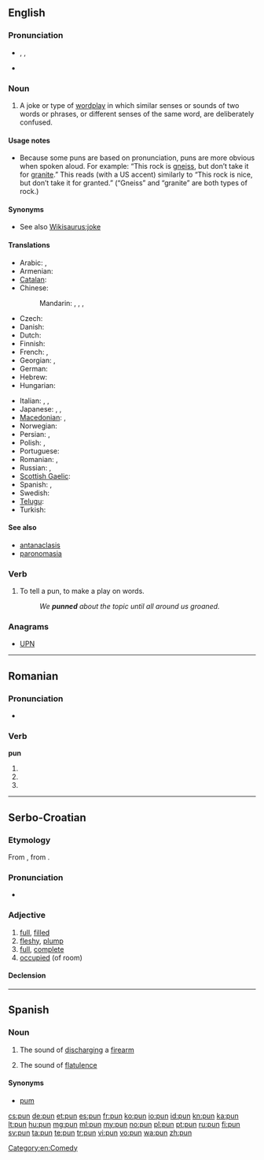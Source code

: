 ==English==
{{wikipedia}}

===Pronunciation===
* {{enPR|pŭn}}, {{IPA|/pʌn/}}, {{SAMPA|/pVn/}}
* {{rhymes|ʌn}}

===Noun===
{{en-noun}}

# A joke or type of [[wordplay]] in which similar senses or sounds of two words or phrases, or different senses of the same word, are deliberately confused.

====Usage notes====
* Because some puns are based on pronunciation, puns are more obvious when spoken aloud.  For example: “This rock is [[gneiss]], but don’t take it for [[granite]].” This reads (with a US accent) similarly to “This rock is nice, but don’t take it for granted.” (“Gneiss” and “granite” are both types of rock.)

====Synonyms====
* See also [[Wikisaurus:joke]]

====Translations====
{{trans-top|joke or type of wordplay}}
* Arabic: {{t|ar|لعبة الكلمات|f|tr=la`bat al-kalamaat}},  {{t-|ar|جناس|m|tr=jinaas}}
* Armenian: {{t-|hy|բառախաղ|tr=baṙaxaġ}}
* [[Catalan]]: {{t|ca|joc de paraules|m}}
* Chinese:
*: Mandarin: {{t|cmn|雙關語|sc=Hani}},  {{t|cmn|双关语|tr=shuāngguānyǔ|sc=Hani}},  {{t|cmn|俏皮話|sc=Hani}},  {{t|cmn|俏皮话|tr=qiàopihuà|sc=Hani}}
* Czech: {{t-|cs|slovní hříčka|f}}
* Danish: {{t|da|ordspil|n}}
* Dutch: {{t-|nl|woordspeling|f}}
* Finnish: {{t-|fi|sanaleikki}}
* French: {{t+|fr|calembour|m}}, {{t+|fr|jeu de mots|m}}
* Georgian: {{t|ka|კალამბური|sc=Geor|xs=Georgian}}, {{t|ka|ზმა|sc=Geor|xs=Georgian}}
* German: {{t+|de|Wortspiel|n}}
* Hebrew: {{t|he|משחק מילים|tr=mis'hak meelim|sc=Hebr}}
* Hungarian: {{t|hu|szójáték}}
{{trans-mid}}
* Italian: {{t|it|gioco di parole|m}}, {{t|it|bisticcio|m}}, {{t|it|freddura|f}}
* Japanese: {{t-|ja|駄洒落|tr=[[ダジャレ]], [[だじゃれ]], [[dajare]]}},  {{t|ja|しゃれ|tr=share}},  {{t|ja|語呂合わせ|tr=ごろあわせ, goroawase}}
* [[Macedonian]]: {{t-|mk|каламбур|m|tr=kálambur}},  {{t|mk|игра на зборови|f|tr=ígra na zbórovi}}
* Norwegian: {{t|no|ordspill|n}}
* Persian: {{t|fa|تجنیس|tr=tajnis|xs=Persian}},  {{t-|fa|جناس|tr=jenâs|xs=Persian}}
* Polish: {{t|pl|gra słów|f}}, {{t|pl|kalambur|m}}
* Portuguese: {{t+|pt|trocadilho|m}}
* Romanian: {{t+|ro|calambur}}, {{t|ro|joc de cuvinte}}
* Russian: {{t+|ru|каламбур|m|tr=kalambúr}}, {{t|ru|игра слов|f|tr=igrá slov}}
* [[Scottish Gaelic]]: {{t-|gd|cainnt-chluich|f|xs=Scottish Gaelic}}
* Spanish: {{t|es|juego de palabras|m}},  {{t-|es|calambur}}
* Swedish: {{t|sv|ordvits|c}}
* [[Telugu]]: {{t|te|శ్లేష|tr=Slaesha}}
* Turkish: {{t|tr|kelime oyunu}}
{{trans-bottom}}

====See also====
* [[antanaclasis]]
* [[paronomasia]]

===Verb===
{{en-verb|puns|punning|punned}}

# To tell a pun, to make a play on words.
#: ''We '''punned''' about the topic until all around us groaned.''

===Anagrams===
* [[UPN#English|UPN]]

[[Category:en:Comedy]]

----

==Romanian==

===Pronunciation===
* {{IPA|[pun]|lang=ro}}

===Verb===
'''pun'''

# {{ro-form-verb|1s|pres|pune}}
# {{ro-form-verb|1s|sub|pune}}
# {{ro-form-verb|3p|pres|pune}}

----

==Serbo-Croatian==

===Etymology===
From {{proto|Slavic|pьlnъ|lang=sh}}, from {{proto|Indo-European|pl̥h₁nós|lang=sh}}.

===Pronunciation===
* {{IPA|/pûn/|lang=sh}}

===Adjective===
{{sh-adj|head=pȕn|def=puni|def_a=pȕnī|r|пун|пу̏н}}

# [[full]], [[filled]]
# [[fleshy]], [[plump]]
# [[full]], [[complete]]
# [[occupied]] (of room)

====Declension====
{{sh-adj-defindef|pun|o}}

----

==Spanish==

===Noun===
{{es-noun|m|-}}

# {{onomatopoeia|lang=es}} The sound of [[discharging]] a [[firearm]]
# {{onomatopoeia|vulgar|lang=es}} The sound of [[flatulence]]

====Synonyms====
* [[pum]]

[[cs:pun]]
[[de:pun]]
[[et:pun]]
[[es:pun]]
[[fr:pun]]
[[ko:pun]]
[[io:pun]]
[[id:pun]]
[[kn:pun]]
[[ka:pun]]
[[lt:pun]]
[[hu:pun]]
[[mg:pun]]
[[ml:pun]]
[[my:pun]]
[[no:pun]]
[[pl:pun]]
[[pt:pun]]
[[ru:pun]]
[[fi:pun]]
[[sv:pun]]
[[ta:pun]]
[[te:pun]]
[[tr:pun]]
[[vi:pun]]
[[vo:pun]]
[[wa:pun]]
[[zh:pun]]